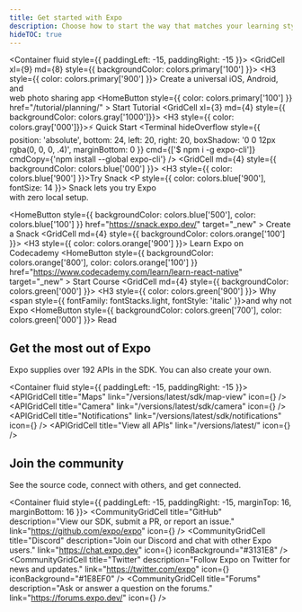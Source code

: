 ```yaml
---
title: Get started with Expo
description: Choose how to start the way that matches your learning style.
hideTOC: true
---
```





<!-- https://github.com/sealninja/react-grid-system/issues/175 -->
<Container fluid style={{ paddingLeft: -15, paddingRight: -15 }}>
  <Row>
    <GridCell xl={9} md={8} style={{ backgroundColor: colors.primary['100'] }}>
      <DevicesImage />
      <H3 style={{ color: colors.primary['900'] }}>
        Create a universal iOS, Android, and<br/>
        web photo sharing app
      </H3>
      <HomeButton
       style={{ color: colors.primary['100'] }}
       href="/tutorial/planning/"
      >
        Start Tutorial
      </HomeButton>
    </GridCell>
    <GridCell xl={3} md={4} style={{ backgroundColor: colors.gray['1000']}}>
      <H3 style={{ color: colors.gray['000']}}>⚡ Quick Start</H3>
      <Terminal
        hideOverflow
        style={{ position: 'absolute', bottom: 24, left: 20, right: 20, boxShadow: '0 0 12px rgba(0, 0, 0, .4)', marginBottom: 0 }}
        cmd={['$ npm i -g expo-cli']}
        cmdCopy={'npm install --global expo-cli'}
      />
    </GridCell>
  </Row>
  <Row>
    <GridCell md={4} style={{ backgroundColor: colors.blue['000'] }}>
      <SnackImage />
      <H3 style={{ color: colors.blue['900'] }}>Try Snack</H3>
      <P style={{ color: colors.blue['900'], fontSize: 14 }}>
        Snack lets you try Expo<br/>with zero local setup.
      </P>
      <HomeButton
        style={{ backgroundColor: colors.blue['500'], color: colors.blue['100'] }}
        href="https://snack.expo.dev/"
        target="_new"
      >
        Create a Snack
      </HomeButton>
    </GridCell>
    <GridCell md={4} style={{ backgroundColor: colors.orange['100'] }}>
      <CodecademyImage />
      <H3 style={{ color: colors.orange['900'] }}>
        Learn Expo on<br/>
        Codecademy
      </H3>
      <HomeButton
        style={{ backgroundColor: colors.orange['800'], color: colors.orange['100'] }}
        href="https://www.codecademy.com/learn/learn-react-native"
        target="_new"
      >
        Start Course
      </HomeButton>
    </GridCell>
    <GridCell md={4} style={{ backgroundColor: colors.green['000'] }}>
      <WhyImage />
      <H3 style={{ color: colors.green['900'] }}>
        Why<br/>
        <span style={{ fontFamily: fontStacks.light, fontStyle: 'italic' }}>and why not</span><br/>
        Expo
      </H3>
      <HomeButton style={{ backgroundColor: colors.green['700'], color: colors.green['000'] }}>
        Read
      </HomeButton>
    </GridCell>
  </Row>
</Container>

## Get the most out of Expo

<P style={{ color: theme.text.secondary }}>
  Expo supplies over 192 APIs in the SDK. You can also create your own.
</P>

<Container fluid style={{ paddingLeft: -15, paddingRight: -15 }}>
  <Row>
    <APIGridCell title="Maps" link="/versions/latest/sdk/map-view" icon={<APIMapsIcon size={70} />} />
    <APIGridCell title="Camera" link="/versions/latest/sdk/camera" icon={<APICameraIcon size={70} />} />
    <APIGridCell title="Notifications" link="/versions/latest/sdk/notifications" icon={<APINotificationsIcon size={70} />} />
    <APIGridCell title="View all APIs" link="/versions/latest/" icon={<APIListIcon size={70} />} />
  </Row>
</Container>

## Join the community

<P style={{ color: theme.text.secondary }}>
  See the source code, connect with others, and get connected.
</P>

<Container fluid style={{ paddingLeft: -15, paddingRight: -15, marginTop: 16, marginBottom: 16 }}>
  <Row>
    <CommunityGridCell
      title="GitHub"
      description="View our SDK, submit a PR, or report an issue."
      link="https://github.com/expo/expo"
      icon={<GitHubIcon size={20} />}
    />
    <CommunityGridCell
      title="Discord"
      description="Join our Discord and chat with other Expo users."
      link="https://chat.expo.dev"
      icon={<DiscordIcon size={20} />}
      iconBackground="#3131E8"
    />
  </Row>
  <Row>
    <CommunityGridCell
      title="Twitter"
      description="Follow Expo on Twitter for news and updates."
      link="https://twitter.com/expo"
      icon={<TwitterIcon size={20} />}
      iconBackground="#1E8EF0"
    />
    <CommunityGridCell
      title="Forums"
      description="Ask or answer a question on the forums."
      link="https://forums.expo.dev/"
      icon={<ForumsIcon size={20} />}
    />
  </Row>
</Container>
